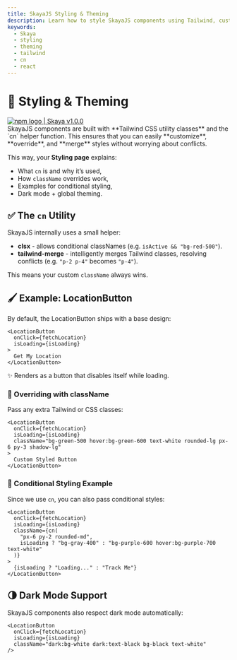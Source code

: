 ```yaml
---
title: SkayaJS Styling & Theming
description: Learn how to style SkayaJS components using Tailwind, custom className props, and the cn utility.
keywords:
  - Skaya
  - styling
  - theming
  - tailwind
  - cn
  - react
---
```


# 🎨 Styling & Theming
<div
  style={{
    display: "flex",
    alignItems: "center",
    borderRadius: "4px",
    height: "20px",
    border: "2px solid red",
    padding: "1rem",
  }}
>
  <a
    href="https://www.npmjs.com/package/skaya"
    target="_blank"
    style={{
      display: "flex",
      alignItems: "center",
      gap: "0.5rem",
      color: "#cb3837",
      textDecoration: "none",
      fontWeight: "bold"
    }}
  >
    <img
      src="/logo/npm-logo-red.png"
      alt="npm logo"
      style={{ height: "12px" }}
    />
    <span>| Skaya v1.0.0</span>
  </a>
</div>
SkayaJS components are built with **Tailwind CSS utility classes** and the `cn` helper function.  
This ensures that you can easily **customize**, **override**, and **merge** styles without worrying about conflicts.

This way, your **Styling page** explains:  
- What `cn` is and why it’s used,  
- How `className` overrides work,  
- Examples for conditional styling,  
- Dark mode + global theming. 

## ✅ The `cn` Utility

SkayaJS internally uses a small helper:

- **clsx** - allows conditional classNames (e.g. `isActive && "bg-red-500"`).
- **tailwind-merge** - intelligently merges Tailwind classes, resolving conflicts (e.g. `"p-2 p-4"` becomes `"p-4"`).

This means your custom `className` always wins.

## 🖌️ Example: LocationButton

By default, the LocationButton ships with a base design:

```tsx
<LocationButton
  onClick={fetchLocation}
  isLoading={isLoading}
>
  Get My Location
</LocationButton>

```

✨ Renders as a button that disables itself while loading.

### 🔹 Overriding with className

Pass any extra Tailwind or CSS classes:

```tsx
<LocationButton
  onClick={fetchLocation}
  isLoading={isLoading}
  className="bg-green-500 hover:bg-green-600 text-white rounded-lg px-6 py-3 shadow-lg"
>
  Custom Styled Button
</LocationButton>

```

### 🔹 Conditional Styling Example

Since we use `cn`, you can also pass conditional styles:

```tsx
<LocationButton
  onClick={fetchLocation}
  isLoading={isLoading}
  className={cn(
    "px-6 py-2 rounded-md",
    isLoading ? "bg-gray-400" : "bg-purple-600 hover:bg-purple-700 text-white"
  )}
>
  {isLoading ? "Loading..." : "Track Me"}
</LocationButton>

```

## 🌗 Dark Mode Support

SkayaJS components also respect dark mode automatically:

```tsx
<LocationButton
  onClick={fetchLocation}
  isLoading={isLoading}
  className="dark:bg-white dark:text-black bg-black text-white"
/>

```
